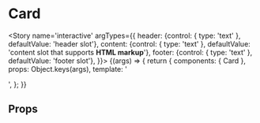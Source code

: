 
<Meta title='atoms/Card' component={Card} />

# Card

<Story name='interactive'
	   argTypes={{
		   header: {control: { type: 'text' }, defaultValue: 'header slot'},
		   content: {control: { type: 'text' }, defaultValue: 'content slot that supports <b>HTML markup</b>'},
		   footer: {control: { type: 'text' }, defaultValue: 'footer slot'},
	   }}>
	{(args) => {
		return {
			components: { Card },
			props: Object.keys(args),
			template: '<card><div slot="header" v-html="header" /><div slot="content" v-html="content" /><div slot="footer" v-html="footer" /></card>',
		};
	}}
</Story>

## Props

<Props of={Card} />
